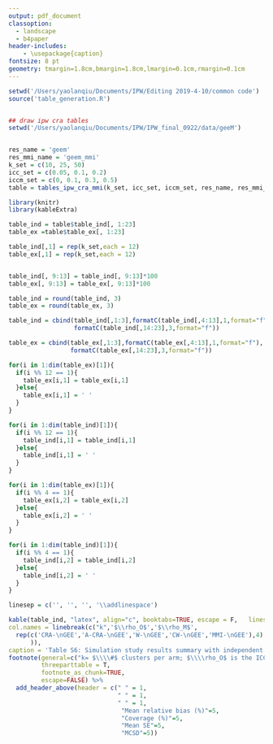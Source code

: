 ```yaml
---
output: pdf_document
classoption: 
  - landscape
  - b4paper
header-includes:
    - \usepackage{caption}
fontsize: 8 pt 
geometry: tmargin=1.8cm,bmargin=1.8cm,lmargin=0.1cm,rmargin=0.1cm
---
```


\captionsetup[table]{labelformat=empty}
\pagestyle{empty}



```R
setwd('/Users/yaolanqiu/Documents/IPW/Editing 2019-4-10/common code')
source('table_generation.R')


## draw ipw cra tables
setwd('/Users/yaolanqiu/Documents/IPW/IPW_final_0922/data/geeM')


res_name = 'geem'
res_mmi_name = 'geem_mmi'
k_set = c(10, 25, 50)
icc_set = c(0.05, 0.1, 0.2)
iccm_set = c(0, 0.1, 0.3, 0.5)
table = tables_ipw_cra_mmi(k_set, icc_set, iccm_set, res_name, res_mmi_name)

library(knitr)
library(kableExtra)

table_ind = table$table_ind[, 1:23] 
table_ex =table$table_ex[, 1:23] 

table_ind[,1] = rep(k_set,each = 12)
table_ex[,1] = rep(k_set,each = 12)


table_ind[, 9:13] = table_ind[, 9:13]*100
table_ex[, 9:13] = table_ex[, 9:13]*100

table_ind = round(table_ind, 3)
table_ex = round(table_ex, 3)

table_ind = cbind(table_ind[,1:3],formatC(table_ind[,4:13],1,format="f"),
                  formatC(table_ind[,14:23],3,format="f"))

table_ex = cbind(table_ex[,1:3],formatC(table_ex[,4:13],1,format="f"),
                 formatC(table_ex[,14:23],3,format="f"))

for(i in 1:dim(table_ex)[1]){
  if(i %% 12 == 1){
    table_ex[i,1] = table_ex[i,1] 
  }else{
    table_ex[i,1] = ' '
  }
}

for(i in 1:dim(table_ind)[1]){
  if(i %% 12 == 1){
    table_ind[i,1] = table_ind[i,1] 
  }else{
    table_ind[i,1] = ' '
  }
}

for(i in 1:dim(table_ex)[1]){
  if(i %% 4 == 1){
    table_ex[i,2] = table_ex[i,2] 
  }else{
    table_ex[i,2] = ' '
  }
}

for(i in 1:dim(table_ind)[1]){
  if(i %% 4 == 1){
    table_ind[i,2] = table_ind[i,2] 
  }else{
    table_ind[i,2] = ' '
  }
}

linesep = c('', '', '', '\\addlinespace')

```


```R

kable(table_ind, "latex", align="c", booktabs=TRUE, escape = F,   linesep=linesep,   row.names=FALSE, longtable = T,
col.names = linebreak(c("k",'$\\rho_O$','$\\rho_M$',
  rep(c('CRA-\nGEE','A-CRA-\nGEE','W-\nGEE','CW-\nGEE','MMI-\nGEE'),4)
      )),
caption = 'Table S6: Simulation study results summary with independent working correlation matrix') %>%
footnote(general=c("k= $\\\\#$ clusters per arm; $\\\\rho_O$ is the ICC of the (conditional) outcome model (see Eqn. 6 in the manuscript text);  $\\\\rho_M$ is the ICC of the probability of missing (POM) model (see Eqn. 7B in the manuscript text); MCSD = Monte Carlo standard deviation.","Note that all GEE models converged except for 5 W-GEE and approximately 100 for CW-GEE across all simulations, with almost all issues in the small sample case (i.e. k=10)."),
         threeparttable = T,
         footnote_as_chunk=TRUE, 
         escape=FALSE) %>%
  add_header_above(header = c(" " = 1,
                              " " = 1,
                              " " = 1,
                               "Mean relative bias (%)"=5,
                               "Coverage (%)"=5,
                               "Mean SE"=5,
                               "MCSD"=5)) 

```


